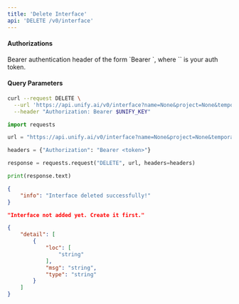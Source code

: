 ```yaml
---
title: 'Delete Interface'
api: 'DELETE /v0/interface'
---
```



#### Authorizations

<ParamField header="Authorization" type="string" required="true">
  Bearer authentication header of the form `Bearer <token>`, where `<token>` is your auth token.
</ParamField>

#### Query Parameters

<ParamField query="name" type="boolean" required="true">

</ParamField>

<ParamField query="project" type="boolean" required="true">

</ParamField>

<ParamField query="temporary" type="boolean" >

</ParamField>

<RequestExample>

```bash cURL
curl --request DELETE \
  --url 'https://api.unify.ai/v0/interface?name=None&project=None&temporary=None' \
  --header "Authorization: Bearer $UNIFY_KEY"
```

```python Python
import requests

url = "https://api.unify.ai/v0/interface?name=None&project=None&temporary=None"

headers = {"Authorization": "Bearer <token>"}

response = requests.request("DELETE", url, headers=headers)

print(response.text)
```

</RequestExample>
<ResponseExample>

```json 200
{
    "info": "Interface deleted successfully!"
}
```

```json 404
"Interface not added yet. Create it first."
```

```json 422
{
    "detail": [
        {
            "loc": [
                "string"
            ],
            "msg": "string",
            "type": "string"
        }
    ]
}
```

</ResponseExample>
